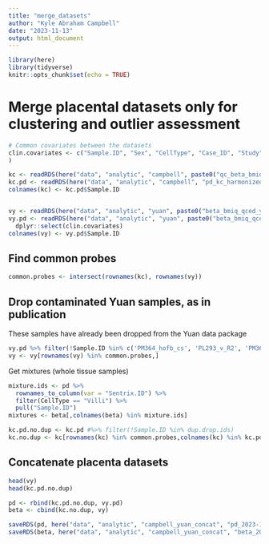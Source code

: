 ```yaml
---
title: "merge_datasets"
author: "Kyle Abraham Campbell"
date: "2023-11-13"
output: html_document
---
```


```r
library(here)
library(tidyverse)
knitr::opts_chunk$set(echo = TRUE)
```

# Merge placental datasets only for clustering and outlier assessment

```r
# Common covariates between the datasets
clin.covariates <- c("Sample.ID", "Sex", "CellType", "Case_ID", "Study", "Sentrix_ID", "Sentrix_Position"
)

kc <- readRDS(here("data", "analytic", "campbell", paste0("qc_beta_bmiq_campbell_2023-11-13.rda")))
kc.pd <- readRDS(here("data", "analytic", "campbell", "pd_kc_harmonized_2023-11-13.rda"))
colnames(kc) <- kc.pd$Sample.ID


vy <- readRDS(here("data", "analytic", "yuan", paste0("beta_bmiq_qced_yuan_2023-11-14.rda")))
vy.pd <- readRDS(here("data", "analytic", "yuan", paste0("beta_bmiq_qced_yuan_pd_2023-11-14.rda"))) %>% 
  dplyr::select(clin.covariates)
colnames(vy) <- vy.pd$Sample.ID
```

## Find common probes

```r
common.probes <- intersect(rownames(kc), rownames(vy))
```


## Drop contaminated Yuan samples, as in publication

These samples have already been dropped from the Yuan data package
```r
vy.pd %>% filter(!Sample.ID %in% c('PM364_hofb_cs', 'PL293_v_R2', 'PM366_vc_R2', 'P131_hofb_cs', 'PM324_V4', 'PM324_V1', 'PM139_vc', 'PM77_vc'))
vy <- vy[rownames(vy) %in% common.probes,]
```

Get mixtures (whole tissue samples)
```r
mixture.ids <- pd %>%
  rownames_to_column(var = "Sentrix.ID") %>%
  filter(CellType == "Villi") %>%
  pull("Sample.ID")
mixtures <- beta[,colnames(beta) %in% mixture.ids]
```

```r
kc.pd.no.dup <- kc.pd #%>% filter(!Sample.ID %in% dup.drop.ids)
kc.no.dup <- kc[rownames(kc) %in% common.probes,colnames(kc) %in% kc.pd.no.dup$Sample.ID]
```


## Concatenate placenta datasets
```r
head(vy)
head(kc.pd.no.dup)
```

```r
pd <- rbind(kc.pd.no.dup, vy.pd)
beta <- cbind(kc.no.dup, vy)
```

```r
saveRDS(pd, here("data", "analytic", "campbell_yuan_concat", "pd_2023-11-13.rda"))
saveRDS(beta, here("data", "analytic", "campbell_yuan_concat", "beta_2023-11-13.rda"))
```

